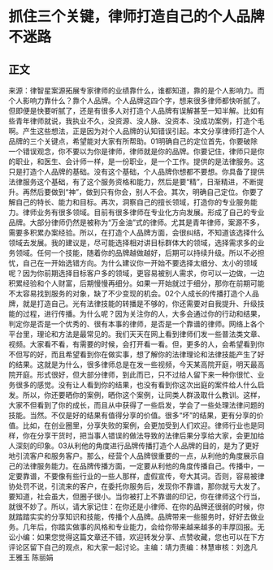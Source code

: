 # 抓住三个关键，律师打造自己的个人品牌不迷路
## 正文
来源：律智星案源拓展专家律师的业绩靠什么，谁都知道，靠的是个人影响力。而个人影响力靠什么？靠个人品牌。个人品牌这四个字，想来很多律师都快听腻了。但即便是快要听腻了，还是有很多人对打造个人品牌有误解甚至一知半解。比如有些青年律师就说，我执业不久，没资源、没人脉、没资本、没成功案例，打造个毛啊。产生这些想法，正是因为对个人品牌的认知错误引起。本文分享律师打造个人品牌的三个关键点，希望能对大家有所帮助。01明确自己的定位首先，你要破除一个错误观念，你不要以为你是律师，律师就是你的品牌。你要记住，律师只是你的职业，和医生、会计师一样，是一份职业，是一个工作。提供的是法律服务。这只是打造个人品牌的基础。没有这个基础，个人品牌你想都不要想。你具备了提供法律服务这个基础，有了这个服务资格和能力，然后是要“精”，日渐精进，不断提升。再然后要做到“神”，做到只有你会，别人不会。其次，明确自己定位。你要了解自己的特长、能力和目标。再次，洞察自己的擅长领域，打造你的专业服务能力。律师业务有很多领域。目前有很多律师在专业化方向发展。形成了自己的专业品牌。大部分律师仍然是被称为“万金油”式的律师。尤其是青年律师，案源不多，需要多积累办案经验。所以，在打造个人品牌方面，会很纠结，不知道该选择什么领域去发展。我的建议是，尽可能选择相对讲目标群体大的领域，选择需求多的业务领域。任何一个技能，随着你的品牌越做越好，后期可以持续升级。所以不必担忧，自己在一开始选错方向。为什么建议你一开始不要选择太细分、太小的领域呢？因为你前期选择目标客户多的领域，更容易被别人需求，你可以一边做，一边积累经验和个人财富，后期慢慢再细分。如果一开始就过于细分，那你在前期可能不太容易找到服务的对象，缺了不少变现的机会。02个人成长的传播打造个人品牌，就是打造自己。光有法律技能的转播是不够的，你还需要对自我提升、升级技能的过程，进行传播。为什么呢？因为关注你的人，大多会通过你的行动和结果，判定你是否是一个优秀的、很有本事的律师，是否是一个靠谱的律师。网络上各个平台里，理论和方法是最常见的。我们天天在网上看到律师们发一些普法类文章、视频。大家看不看，有需要的时候，会打开看一看。但，更多的人，会希望看到你不但写的好，而且希望看到你在做实事，想了解你的法律理论和法律技能产生了好的结果。这就是为什么，很多律师总是在发一些视频，今天某高院开庭，明天最高院开庭。形式很好，但大部分律师，到此而已，只不过给人留下来一种你很忙、业务很多的感觉。没有让人看到你的结果，也没有看到你这次出庭的案件给人什么启发。所以，你还要晒你的案例，晒你这个案例，让同类人群汲取什么教训。这样，大家不但看到了你的成长，而且从中获得了一些启发，学会了一些处理法律问题的技能。当然。不仅是好的结果有值得分享的价值。很多“坏”的结果，更有分享的价值。比如，在创业圈里，分享失败的案例，会更加受到人们欢迎。律师行业也是同样，你在分享干货时，把当事人错误的做法导致的法律后果分享给大家，会更加给人深刻的印象。03从利他的角度进行品牌传播打造个人品牌的目的，是为了更好地引流客户和服务客户。那么，经营个人品牌很重要的一点，从利他的角度展示自己的法律服务能力。在品牌传播方面，一定要从利他的角度传播自己。传播中，一定要靠谱，不要像有些行业的一些人那样，虚假宣传，夸大其词。否则，容易被律协处罚不说，引流来的客户，在委托你服务后，发现你不靠谱，那你就亏大发了。要知道，社会虽大，但圈子很小。当你被打上不靠谱的印记，你在律师这个行当，就很不妙了。所以，请大家记住：在你还是小律师、在你的品牌还很弱的时候，你就踏踏实实的分享知识和技能，传播个人品牌。品牌带来一些服务时，好好去做业务。几年后，你踏实做事的风格和专业能力，会给你带来越来越多的丰厚回报。无讼小编：如果您觉得这篇文章还不错，欢迎转发分享、点赞收藏，您也可以在下方评论区留下自己的观点，和大家一起讨论。主编：靖力责编：林慧审核：刘逸凡 王雅玉 陈丽娟 